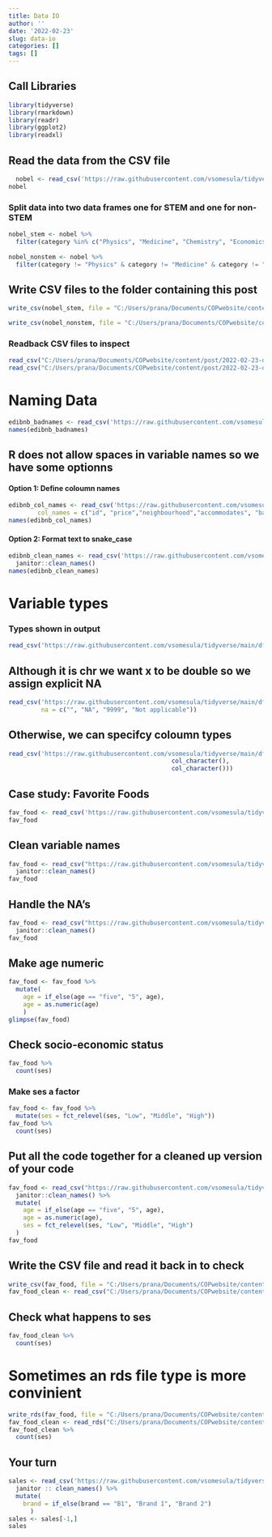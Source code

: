```yaml
---
title: Data IO
author: ''
date: '2022-02-23'
slug: data-io
categories: []
tags: []
---
```

## Call Libraries 
```r
library(tidyverse)
library(rmarkdown)
library(readr)
library(ggplot2)
library(readxl)
```
## Read the data from the CSV file
```r
  nobel <- read_csv('https://raw.githubusercontent.com/vsomesula/tidyverse/main/nobel.csv')
nobel
```
### Split data into two data frames one for STEM and one for non-STEM

```r
nobel_stem <- nobel %>%
  filter(category %in% c("Physics", "Medicine", "Chemistry", "Economics"))
                         
nobel_nonstem <- nobel %>%
  filter(category != "Physics" & category != "Medicine" & category != "Chemistry" & category != "Economics")

```

## Write CSV files to the folder containing this post
```r
write_csv(nobel_stem, file = "C:/Users/prana/Documents/COPwebsite/content/post/2022-02-23-data-io/nobel_stem.csv")

write_csv(nobel_nonstem, file = "C:/Users/prana/Documents/COPwebsite/content/post/2022-02-23-data-io/nobel_nonstem.csv")
```

### Readback CSV files to inspect

```r
read_csv("C:/Users/prana/Documents/COPwebsite/content/post/2022-02-23-data-io/nobel_stem.csv")
read_csv("C:/Users/prana/Documents/COPwebsite/content/post/2022-02-23-data-io/nobel_nonstem.csv")
```
# Naming Data

```r
edibnb_badnames <- read_csv('https://raw.githubusercontent.com/vsomesula/tidyverse/main/edibnb-badnames.csv')
names(edibnb_badnames)
```
## R does not allow spaces in variable names so we have some optionns
#### Option 1: Define coloumn names

```r
edibnb_col_names <- read_csv('https://raw.githubusercontent.com/vsomesula/tidyverse/main/edibnb-badnames.csv',
        col_names = c("id", "price","neighbourhood","accommodates", "bathroom", "bedroom","bed", "review_scores_rating",                   "n_reviews", "url"))
names(edibnb_col_names)
```
#### Option 2: Format text to snake_case
```r
edibnb_clean_names <- read_csv('https://raw.githubusercontent.com/vsomesula/tidyverse/main/edibnb-badnames.csv') %>%
  janitor::clean_names()
names(edibnb_clean_names)
```
# Variable types
### Types shown in output

```r
read_csv('https://raw.githubusercontent.com/vsomesula/tidyverse/main/df-na.csv')
```
## Although it is chr we want x to be double so we assign explicit NA
```r
read_csv('https://raw.githubusercontent.com/vsomesula/tidyverse/main/df-na.csv',
         na = c("", "NA", "9999", "Not applicable")) 
```
## Otherwise, we can specifcy coloumn types
```r
read_csv('https://raw.githubusercontent.com/vsomesula/tidyverse/main/df-na.csv', col_types = list(col_double(),
                                             col_character(),
                                             col_character()))

```
## Case study: Favorite Foods
```r
fav_food <- read_csv('https://raw.githubusercontent.com/vsomesula/tidyverse/main/favourite-food.csv')
fav_food
```
## Clean variable names

```r
fav_food <- read_csv("https://raw.githubusercontent.com/vsomesula/tidyverse/main/favourite-food.csv") %>%
  janitor::clean_names()
fav_food
```
## Handle the NA's

```r
fav_food <- read_csv("https://raw.githubusercontent.com/vsomesula/tidyverse/main/favourite-food.csv", na = c("N/A", "99999")) %>%
  janitor::clean_names()
fav_food
```
## Make age numeric

```r
fav_food <- fav_food %>%
  mutate(
    age = if_else(age == "five", "5", age),
    age = as.numeric(age)
    )
glimpse(fav_food)
```

## Check socio-economic status
```r
fav_food %>%
  count(ses)
```
### Make ses a factor
```r
fav_food <- fav_food %>%
  mutate(ses = fct_relevel(ses, "Low", "Middle", "High"))
fav_food %>%
  count(ses)
```

## Put all the code together for a cleaned up version of your code

```r
fav_food <- read_csv("https://raw.githubusercontent.com/vsomesula/tidyverse/main/favourite-food.csv", na = c("N/A", "99999")) %>%
  janitor::clean_names() %>%
  mutate(
    age = if_else(age == "five", "5", age), 
    age = as.numeric(age),
    ses = fct_relevel(ses, "Low", "Middle", "High")
  )
fav_food
```

## Write the CSV file and read it back in to check 

```r
write_csv(fav_food, file = "C:/Users/prana/Documents/COPwebsite/content/post/2022-02-23-data-io/fav-food-clean.csv")
fav_food_clean <- read_csv("C:/Users/prana/Documents/COPwebsite/content/post/2022-02-23-data-io/fav-food-clean.csv")

```
## Check what happens to ses

```r
fav_food_clean %>%
  count(ses)
```
# Sometimes an rds file type is more convinient
```r
write_rds(fav_food, file = "C:/Users/prana/Documents/COPwebsite/content/post/2022-02-23-data-io/fav-food-clean.rds")
fav_food_clean <- read_rds("C:/Users/prana/Documents/COPwebsite/content/post/2022-02-23-data-io/fav-food-clean.rds")
fav_food_clean %>%
  count(ses)
```
## Your turn
```r
sales <- read_csv('https://raw.githubusercontent.com/vsomesula/tidyverse/main/sales.csv', col_names = c("Brand", "ID", "N")) %>%
  janitor :: clean_names() %>% 
  mutate(
    brand = if_else(brand == "B1", "Brand 1", "Brand 2")
      )
sales <- sales[-1,]
sales
```



